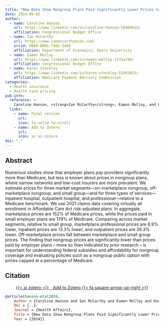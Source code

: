 ```yaml
---
title: "New Data Show Nongroup Plans Paid Significantly Lower Prices to Providers Than Employer Plans In 2021"
date: 2024-09-02
author:
  - name: Caroline Hanson
    url: https://www.linkedin.com/in/caroline-hanson-584b9622/
    affiliation: Congressional Budget Office
  - name: Ian McCarthy
    url: https://www.ianmccarthyecon.com/
    orcid: 0000-0001-7942-3468
    affiliation: Department of Economics, Emory University
  - name: Eamon Molloy
    url: https://www.linkedin.com/in/eamon-molloy-3131a744/
    affiliation: Congressional Budget Office
  - name: Karen Stockley
    url: https://www.linkedin.com/in/karen-stockley-51981021/
    affiliation: Medicare Payment Advisory Commission
categories: 
  - Health insurance
  - Health care pricing
pub-info:
  reference: >-
    Caroline Hanson, <strong>Ian McCarthy</strong>, Eamon Molloy, and Karen Stockley. “New Data Show Nongroup Plans Paid Significantly Lower Prices to Providers Than Employer Plans In 2021,” <em>forthcoming</em> at <em>Health Affairs</em>
  links:
    - name: Final version
      url: 
      icon: fa-solid fa-scroll
    - name: Add to Zotero
      url: 
      icon: ai ai-zotero
doi: "."
---
```


## Abstract

Numerous studies show that employer plans pay providers significantly more than Medicare, but less is known about prices in nongroup plans, where narrow networks and low-cost insurers are more prevalent. We estimate prices for three market segments—on-marketplace nongroup, off-marketplace nongroup, and small group—and for three types of services—inpatient hospital, outpatient hospital, and professional—relative to a Medicare benchmark. We use 2021 claims data covering virtually all enrollment in Affordable Care Act risk-adjusted plans. In aggregate, marketplace prices are 152% of Medicare prices, while the prices paid in small employer plans are 179% of Medicare. Comparing across market segments, relative to small group, marketplace professional prices are 6.9% lower, inpatient prices are 13.3% lower, and outpatient prices are 26.3% lower. Off-marketplace prices fall between marketplace and small group prices. The finding that nongroup prices are significantly lower than prices paid by employer plans – more so than indicated by prior research – is important for understanding federal subsidies and affordability for nongroup coverage and evaluating policies such as a nongroup public option with prices capped at a percentage of Medicare.

## Citation

<p class="buttons" style="text-align:center;">
<a class="btn btn-danger" target="_blank" href="">{{< ai zotero >}}&emsp;Add to Zotero {{< fa square-arrow-up-right >}}</a>
</p>

```bibtex
@article{hanson-etal2024,
    Author = {Caroline Hanson and Ian McCarthy and Eamon Molloy and Karen Stockley},
    Doi = {..},
    Journal = {Health Affairs},
    Title = {New Data Show Nongroup Plans Paid Significantly Lower Prices to Providers Than Employer Plans In 2021},
    Year = {2024}}
```
